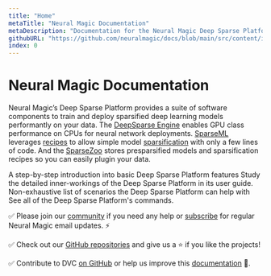 ```yaml
---
title: "Home"
metaTitle: "Neural Magic Documentation"
metaDescription: "Documentation for the Neural Magic Deep Sparse Platform a suite of software components to train and deploy sparsified deep learning models performantly on your data"
githubURL: "https://github.com/neuralmagic/docs/blob/main/src/content/index.mdx"
index: 0
---
```


# Neural Magic Documentation

Neural Magic’s Deep Sparse Platform provides a suite of software components to train and deploy sparsified deep learning models performantly on your data.
The [DeepSparse Engine](/products/deepsparse) enables GPU class performance on CPUs for neural network deployments.
[SparseML](/products/sparseml) leverages [recipes](/user-guide/what-are-recipes) to allow simple model [sparsification](/user-guide/what-is-sparsification) with only a few lines of code.
And the [SparseZoo](/products/sparsezoo) stores presparsified models and sparsification recipes so you can easily plugin your data.

<LinkCards>
  <LinkCard href="/doc/get-started" heading="Get Started">
    A step-by-step introduction into basic Deep Sparse Platform features
  </LinkCard>

  <LinkCard href="/doc/user-guide" heading="User Guide">
    Study the detailed inner-workings of the Deep Sparse Platform in its user guide.
  </LinkCard>

  <LinkCard href="/doc/use-cases" heading="Use Cases">
    Non-exhaustive list of scenarios the Deep Sparse Platform can help with
  </LinkCard>

  <LinkCard href="/doc/command-reference" heading="Command Reference">
    See all of the Deep Sparse Platform's commands.
  </LinkCard>
</LinkCards>

✅ Please join our [community](https://join.slack.com/t/discuss-neuralmagic/shared_invite/zt-q1a1cnvo-YBoICSIw3L1dmQpjBeDurQ) if you need any help
or [subscribe](https://neuralmagic.com/deep-sparse-community/#subscribe) for regular Neural Magic email updates. ⚡

✅ Check out our [GitHub repositories](https://github.com/neuralmagic) and give us a ⭐ if you like the projects!

✅ Contribute to DVC [on GitHub](https://github.com/neuralmagic) or help us improve this [documentation](https://github.com/neuralmagic/docs) 🙏.
